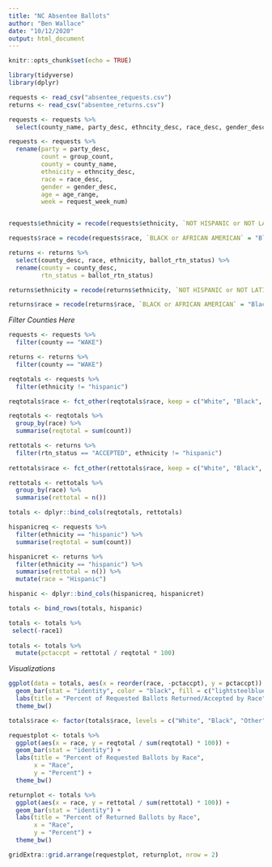```yaml
---
title: "NC Absentee Ballots"
author: "Ben Wallace"
date: "10/12/2020"
output: html_document
---
```


```r
knitr::opts_chunk$set(echo = TRUE)
```

```r
library(tidyverse)
library(dplyr)
```

```r
requests <- read_csv("absentee_requests.csv")
returns <- read_csv("absentee_returns.csv")
```

```r
requests <- requests %>%
  select(county_name, party_desc, ethncity_desc, race_desc, gender_desc, age_range, request_week_num, group_count)

requests <- requests %>%
  rename(party = party_desc,
         count = group_count,
         county = county_name,
         ethnicity = ethncity_desc,
         race = race_desc,
         gender = gender_desc,
         age = age_range,
         week = request_week_num)


requests$ethnicity = recode(requests$ethnicity, `NOT HISPANIC or NOT LATINO` = "nonhispanic" , `HISPANIC or LATINO` = "hispanic", `UNDESIGNATED` = "undesignated")

requests$race = recode(requests$race, `BLACK or AFRICAN AMERICAN` = "Black", `INDIAN AMERICAN or ALASKA NATIVE` = "indianamerican", `TWO or MORE RACES` = "multiracial", `WHITE` = "White", `UNDESIGNATED` = "undesignated", `ASIAN` = "Asian", `NATIVE HAWAIIAN or PACIFIC ISLANDER` = "pacislander", `OTHER` = "Other")
```

```r
returns <- returns %>%
  select(county_desc, race, ethnicity, ballot_rtn_status) %>%
  rename(county = county_desc,
         rtn_status = ballot_rtn_status)

returns$ethnicity = recode(returns$ethnicity, `NOT HISPANIC or NOT LATINO` = "nonhispanic", `HISPANIC or LATINO` = "hispanic", `UNDESIGNATED` = "undesignated", `ASIAN` = "Asian", `NATIVE HAWAIIAN or PACIFIC ISLANDER` = "pacislander", `OTHER` = "Other")

returns$race = recode(returns$race, `BLACK or AFRICAN AMERICAN` = "Black", `INDIAN AMERICAN or ALASKA NATIVE` = "indianamerican", `TWO or MORE RACES` = "multiracial", `WHITE` = "White", `UNDESIGNATED` = "undesignated", `ASIAN` = "Asian", `NATIVE HAWAIIAN or PACIFIC ISLANDER` = "pacislander", `OTHER` = "Other")
```

*Filter Counties Here*

```r
requests <- requests %>%
  filter(county == "WAKE")

returns <- returns %>%
  filter(county == "WAKE")
```


```r
reqtotals <- requests %>%
  filter(ethnicity != "hispanic")

reqtotals$race <- fct_other(reqtotals$race, keep = c("White", "Black", "Asian"), other_level = "Other") 

reqtotals <- reqtotals %>%
  group_by(race) %>%
  summarise(reqtotal = sum(count))

rettotals <- returns %>%
  filter(rtn_status == "ACCEPTED", ethnicity != "hispanic")
  
rettotals$race <- fct_other(rettotals$race, keep = c("White", "Black", "Asian"), other_level = "Other")

rettotals <- rettotals %>%
  group_by(race) %>%
  summarise(rettotal = n())

totals <- dplyr::bind_cols(reqtotals, rettotals)
```

```r
hispanicreq <- requests %>%
  filter(ethnicity == "hispanic") %>%
  summarise(reqtotal = sum(count))

hispanicret <- returns %>%
  filter(ethnicity == "hispanic") %>%
  summarise(rettotal = n()) %>%
  mutate(race = "Hispanic")

hispanic <- dplyr::bind_cols(hispanicreq, hispanicret) 

totals <- bind_rows(totals, hispanic)
```

```r
totals <- totals %>%
 select(-race1)
  
totals <- totals %>%
  mutate(pctaccpt = rettotal / reqtotal * 100)
```

*Visualizations*

```r
ggplot(data = totals, aes(x = reorder(race, -pctaccpt), y = pctaccpt)) +
  geom_bar(stat = "identity", color = "black", fill = c("lightsteelblue1", "lightsteelblue2", "lightsteelblue", "lightsteelblue3", "lightsteelblue4")) +
  labs(title = "Percent of Requested Ballots Returned/Accepted by Race", x = "Race", y = "Percent") +
  theme_bw()

```


```r

totals$race <- factor(totals$race, levels = c("White", "Black", "Other", "Hispanic", "Asian"))

requestplot <- totals %>%
  ggplot(aes(x = race, y = reqtotal / sum(reqtotal) * 100)) +
  geom_bar(stat = "identity") +
  labs(title = "Percent of Requested Ballots by Race", 
       x = "Race",
       y = "Percent") +
  theme_bw()

returnplot <- totals %>%
  ggplot(aes(x = race, y = rettotal / sum(rettotal) * 100)) +
  geom_bar(stat = "identity") +
  labs(title = "Percent of Returned Ballots by Race", 
       x = "Race", 
       y = "Percent") +
  theme_bw()

gridExtra::grid.arrange(requestplot, returnplot, nrow = 2)
```

